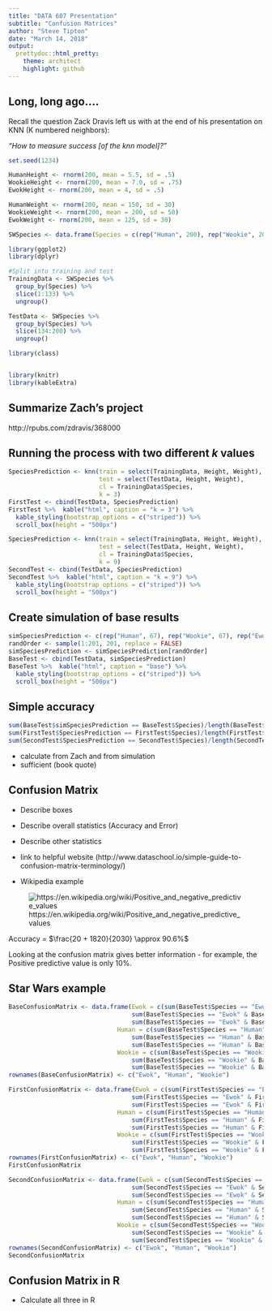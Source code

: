 ---
title: "DATA 607 Presentation"
subtitle: "Confusion Matrices"
author: "Steve Tipton"
date: "March 14, 2018"
output:
  prettydoc::html_pretty:
    theme: architect
    highlight: github
---

## Long, long ago....

Recall the question Zack Dravis left us with at the end of his presentation on KNN (K numbered neighbors):

*"How to measure success [of the knn model]?"*

```{r, echo = FALSE, warning = FALSE, message = FALSE}
set.seed(1234)

HumanHeight <- rnorm(200, mean = 5.5, sd = .5)
WookieHeight <- rnorm(200, mean = 7.0, sd = .75)
EwokHeight <- rnorm(200, mean = 4, sd = .5)

HumanWeight <- rnorm(200, mean = 150, sd = 30)
WookieWeight <- rnorm(200, mean = 200, sd = 50)
EwokWeight <- rnorm(200, mean = 125, sd = 30)

SWSpecies <- data.frame(Species = c(rep("Human", 200), rep("Wookie", 200), rep("Ewok", 200)), Height = c(HumanHeight, WookieHeight, EwokHeight), Weight = c(HumanWeight, WookieWeight, EwokWeight))

library(ggplot2)
library(dplyr)

#Split into training and test
TrainingData <- SWSpecies %>%
  group_by(Species) %>%
  slice(1:133) %>%
  ungroup()

TestData <- SWSpecies %>%
  group_by(Species) %>%
  slice(134:200) %>%
  ungroup()

library(class)


library(knitr)
library(kableExtra)
```

## Summarize Zach's project

http://rpubs.com/zdravis/368000

## Running the process with two different $k$ values

```{r}
SpeciesPrediction <- knn(train = select(TrainingData, Height, Weight), 
                         test = select(TestData, Height, Weight), 
                         cl = TrainingData$Species, 
                         k = 3)
FirstTest <- cbind(TestData, SpeciesPrediction)
FirstTest %>%  kable("html", caption = "k = 3") %>%
  kable_styling(bootstrap_options = c("striped")) %>%
  scroll_box(height = "500px")
```

```{r}
SpeciesPrediction <- knn(train = select(TrainingData, Height, Weight), 
                         test = select(TestData, Height, Weight), 
                         cl = TrainingData$Species, 
                         k = 9)
SecondTest <- cbind(TestData, SpeciesPrediction)
SecondTest %>%  kable("html", caption = "k = 9") %>%
  kable_styling(bootstrap_options = c("striped")) %>%
  scroll_box(height = "500px")
```

## Create simulation of base results

```{r}
simSpeciesPrediction <- c(rep("Human", 67), rep("Wookie", 67), rep("Ewok", 67))
randOrder <- sample(1:201, 201, replace = FALSE)
simSpeciesPrediction <- simSpeciesPrediction[randOrder]
BaseTest <- cbind(TestData, simSpeciesPrediction)
BaseTest %>%  kable("html", caption = "base") %>%
  kable_styling(bootstrap_options = c("striped")) %>%
  scroll_box(height = "500px")
```

## Simple accuracy

```{r}
sum(BaseTest$simSpeciesPrediction == BaseTest$Species)/length(BaseTest$simSpeciesPrediction)
sum(FirstTest$SpeciesPrediction == FirstTest$Species)/length(FirstTest$SpeciesPrediction)
sum(SecondTest$SpeciesPrediction == SecondTest$Species)/length(SecondTest$SpeciesPrediction)
```

* calculate from Zach and from simulation
* sufficient (book quote)

## Confusion Matrix

* Describe boxes
* Describe overall statistics (Accuracy and Error)
* Describe other statistics
* link to helpful website (http://www.dataschool.io/simple-guide-to-confusion-matrix-terminology/)

* Wikipedia example

![https://en.wikipedia.org/wiki/Positive_and_negative_predictive_values](wikiexample.png)

Accuracy = $\frac{20 + 1820}{2030} \approx 90.6%$

Looking at the confusion matrix gives better information - for example, the Positive predictive value is only 10%.

## Star Wars example

```{r}
BaseConfusionMatrix <- data.frame(Ewok = c(sum(BaseTest$Species == "Ewok" & BaseTest$simSpeciesPrediction == "Ewok"),
                                  sum(BaseTest$Species == "Ewok" & BaseTest$simSpeciesPrediction == "Human"),
                                  sum(BaseTest$Species == "Ewok" & BaseTest$simSpeciesPrediction == "Wookie")),
                              Human = c(sum(BaseTest$Species == "Human" & BaseTest$simSpeciesPrediction == "Ewok"),
                                  sum(BaseTest$Species == "Human" & BaseTest$simSpeciesPrediction == "Human"),
                                  sum(BaseTest$Species == "Human" & BaseTest$simSpeciesPrediction == "Wookie")),
                              Wookie = c(sum(BaseTest$Species == "Wookie" & BaseTest$simSpeciesPrediction == "Ewok"),
                                  sum(BaseTest$Species == "Wookie" & BaseTest$simSpeciesPrediction == "Human"),
                                  sum(BaseTest$Species == "Wookie" & BaseTest$simSpeciesPrediction == "Wookie")))
rownames(BaseConfusionMatrix) <- c("Ewok", "Human", "Wookie")           
```

```{r}
FirstConfusionMatrix <- data.frame(Ewok = c(sum(FirstTest$Species == "Ewok" & FirstTest$SpeciesPrediction == "Ewok"),
                                  sum(FirstTest$Species == "Ewok" & FirstTest$SpeciesPrediction == "Human"),
                                  sum(FirstTest$Species == "Ewok" & FirstTest$SpeciesPrediction == "Wookie")),
                              Human = c(sum(FirstTest$Species == "Human" & FirstTest$SpeciesPrediction == "Ewok"),
                                  sum(FirstTest$Species == "Human" & FirstTest$SpeciesPrediction == "Human"),
                                  sum(FirstTest$Species == "Human" & FirstTest$SpeciesPrediction == "Wookie")),
                              Wookie = c(sum(FirstTest$Species == "Wookie" & FirstTest$SpeciesPrediction == "Ewok"),
                                  sum(FirstTest$Species == "Wookie" & FirstTest$SpeciesPrediction == "Human"),
                                  sum(FirstTest$Species == "Wookie" & FirstTest$SpeciesPrediction == "Wookie")))
rownames(FirstConfusionMatrix) <- c("Ewok", "Human", "Wookie")
FirstConfusionMatrix
```

```{r}
SecondConfusionMatrix <- data.frame(Ewok = c(sum(SecondTest$Species == "Ewok" & SecondTest$SpeciesPrediction == "Ewok"),
                                  sum(SecondTest$Species == "Ewok" & SecondTest$SpeciesPrediction == "Human"),
                                  sum(SecondTest$Species == "Ewok" & SecondTest$SpeciesPrediction == "Wookie")),
                              Human = c(sum(SecondTest$Species == "Human" & SecondTest$SpeciesPrediction == "Ewok"),
                                  sum(SecondTest$Species == "Human" & SecondTest$SpeciesPrediction == "Human"),
                                  sum(SecondTest$Species == "Human" & SecondTest$SpeciesPrediction == "Wookie")),
                              Wookie = c(sum(SecondTest$Species == "Wookie" & SecondTest$SpeciesPrediction == "Ewok"),
                                  sum(SecondTest$Species == "Wookie" & SecondTest$SpeciesPrediction == "Human"),
                                  sum(SecondTest$Species == "Wookie" & SecondTest$SpeciesPrediction == "Wookie")))
rownames(SecondConfusionMatrix) <- c("Ewok", "Human", "Wookie")
SecondConfusionMatrix
```

## Confusion Matrix in R

* Calculate all three in R